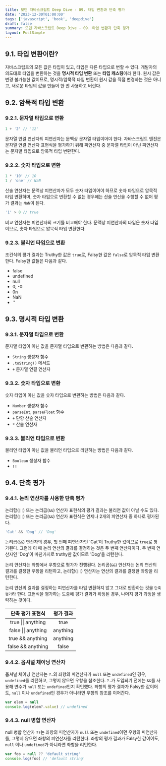 ```yaml
---
title: 모던 자바스크립트 Deep Dive - 09. 타입 변환과 단축 평가
date: '2023-12-30T01:00:00'
tags: ['javascript', 'book', 'deepdive']
draft: false
summary: 모던 자바스크립트 Deep Dive - 09. 타입 변환과 단축 평가
layout: PostSimple
---
```


## 9.1. 타입 변환이란?

자바스크립트의 모든 값은 타입이 있고, 타입은 다른 타입으로 변할 수 있다. 개발자의 의도대로 타입을 변환하는 것을 **명시적 타입 변환** 또는 **타입 캐스팅**이라 한다. 원시 값은 변경 불가능한 값이므로, 명시적/암묵적 타입 변환이 원시 값을 직접 변경하는 것은 아니고, 새로운 타입의 값을 만들어 한 번 사용하고 버린다.

## 9.2. 암묵적 타입 변환

### 9.2.1. 문자열 타입으로 변환

```js
1 + '2' // '12'
```

문자열 연결 연산자의 피연산자는 문맥상 문자열 타입이어야 한다. 자바스크립트 엔진은 문자열 연결 연산자 표현식을 평가하기 위해 피연산자 중 문자열 타입이 아닌 피연산자는 문자열 타입으로 암묵적 타입 변환한다.

### 9.2.2. 숫자 타입으로 변환

```js
1 * '10' // 10
1 / 'one' // NaN
```

산술 연산자는 문맥상 피연산자가 모두 숫자 타입이어야 하므로 숫자 타입으로 암묵적 타입 변환하며, 숫자 타입으로 변환할 수 없는 경우에는 산술 연산을 수행할 수 없어 평가 결과는 `NaN`이 된다.

```js
'1' > 0 // true
```

비교 연산자는 피연산자의 크기를 비교해야 한다. 문맥상 피연산자의 타입은 숫자 타입이므로, 숫자 타입으로 압묵적 타입 변환한다.

### 9.2.3. 불리언 타입으로 변환

조건식의 평가 결과는 Truthy한 값은 `true`로, Falsy한 값은 `false`로 암묵적 타입 변환한다.
Falsy한 값들은 다음과 같다.

- false
- undefined
- null
- 0, -0
- 0n
- NaN
- ''

## 9.3. 명시적 타입 변환

### 9.3.1. 문자열 타입으로 변환

문자열 타입이 아닌 값을 문자열 타입으로 변환하는 방법은 다음과 같다.

- `String` 생성자 함수
- `.toString()` 메서드
- `+` 문자열 연결 연산자

### 9.3.2. 숫자 타입으로 변환

숫자 타입이 아닌 값을 숫자 타입으로 변환하는 방법은 다음과 같다.

- `Number` 생성자 함수
- `parseInt`, `parseFloat` 함수
- `+` 단항 산술 연산자
- `*` 산술 연산자

### 9.3.3. 불리언 타입으로 변환

불리언 타입이 아닌 값을 불리언 타입으로 리턴하는 방법은 다음과 같다.

- `Boolean` 생성자 함수
- `!!`

## 9.4. 단축 평가

### 9.4.1. 논리 연산자를 사용한 단축 평가

논리합(`||`) 또는 논리곱(`&&`) 연산자 표현식의 평가 결과는 불리언 값이 아닐 수도 있다. 논리합(`||`) 또는 논리곱(`&&`) 연산자 표현식은 언제나 2개의 피연산자 중 하나로 평가된다.

```js
'Cat' && 'Dog' // 'Dog'
```

논리곱(`&&`) 연산자의 경우, 첫 번째 피연산자인 'Cat'이 Truthy한 값이므로 `true`로 평가된다. 그런데 이 때 논리 연산의 결과를 결정하는 것은 두 번째 연산자이다. 두 번째 연산자인 'Dog'이 마찬가지로 truthy한 값이므로 'Dog'을 리턴한다.

논리 연산자는 좌항에서 우항으로 평가가 진행된다. 논리곱(`&&`) 연산자는 논리 연산의 결과를 결정한 우항을 리턴하고, 논리합(`||`) 연산자는 연산의 결과를 결정한 좌항을 리턴한다.

논리 연산의 결과를 결정하는 피연산자를 타입 변환하지 않고 그대로 반환하는 것을 `단축 평가`라 한다. 표현식을 평가하는 도중에 평가 결과가 확정된 경우, 나머지 평가 과정을 생략하는 것이다.

|  단축 평가 표현식   | 평가 결과 |
| :-----------------: | :-------: |
| true \|\| anything  |   true    |
| false \|\| anything | anything  |
|  true && anything   | anything  |
|  false && anything  |   false   |

### 9.4.2. 옵셔널 체이닝 연산자

옵셔널 체이닝 연산자는 `?.`의 좌항의 피연산자가 `null` 또는 `undefined`인 경우, `undefined`를 리턴하고, 그렇지 않으면 우항을 참조한다. `?.`가 도입되기 전에는 `&&`를 사용해 변수가 `null` 또는 `undefined`인지 확인했다. 좌항의 평가 결과가 Falsy한 값이어도, `null` 이나 `undefined`인 경우가 아니라면 우항의 참조를 이어간다.

```js
var elem = null
console.log(elem?.value) // undefined
```

### 9.4.3. null 병합 연산자

null 병합 연산자 `??`는 좌항의 피연산자가 `null` 또는 `undefined`이면 우항의 피연산자를, 그렇지 않으면 좌항의 피연산자를 리턴한다. 좌항의 평가 결과가 Falsy한 값이어도, `null` 이나 `undefined`가 아니라면 좌항을 리턴한다.

```js
var foo = null ?? 'default string'
console.log(foo) // 'default string'
```
